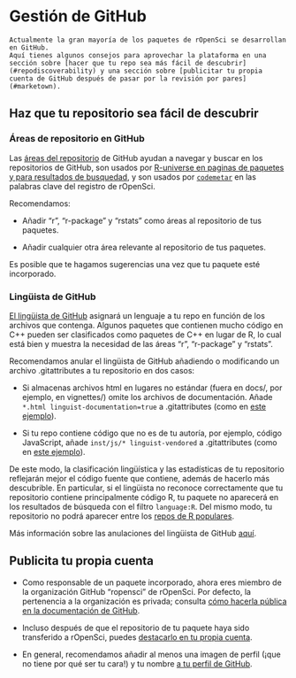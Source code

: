 # Gestión de GitHub  {#grooming}

```block
Actualmente la gran mayoría de los paquetes de rOpenSci se desarrollan en GitHub.
Aquí tienes algunos consejos para aprovechar la plataforma en una sección sobre [hacer que tu repo sea más fácil de descubrir](#repodiscoverability) y una sección sobre [publicitar tu propia cuenta de GitHub después de pasar por la revisión por pares](#marketown).
```

## Haz que tu repositorio sea fácil de descubrir  {#repodiscoverability}

### Áreas de repositorio en GitHub {#git-hub-repo-topics}

Las [áreas del repositorio](https://blog.github.com/2017-01-31-introducing-topics/) de GitHub ayudan a navegar y buscar en los repositorios de GitHub, son usados por [R-universe en paginas de paquetes y para resultados de busquedad](https://github.com/r-universe-org/help#how-to-add-keyword-labels-to-an-r-package), y son usados por [`codemetar`](https://github.com/ropensci/codemetar) en las palabras clave del registro de rOpenSci.

Recomendamos:

- Añadir "r", "r-package" y "rstats" como áreas al repositorio de tus paquetes.

- Añadir cualquier otra área relevante al repositorio de tus paquetes.

Es posible que te hagamos sugerencias una vez que tu paquete esté incorporado.

### Lingüista de GitHub {#git-hub-linguist}

[El lingüista de GitHub](https://github.com/github/linguist) asignará un lenguaje a tu repo en función de los archivos que contenga.
Algunos paquetes que contienen mucho código en C++ pueden ser clasificados como paquetes de C++ en lugar de R, lo cual está bien y muestra la necesidad de las áreas "r", "r-package" y "rstats".

Recomendamos anular el lingüista de GitHub añadiendo o modificando un archivo .gitattributes a tu repositorio en dos casos:

- Si almacenas archivos html en lugares no estándar (fuera en docs/, por ejemplo, en vignettes/) omite los archivos de documentación.
  Añade `*.html linguist-documentation=true` a .gitattributes (como en [este ejemplo](https://github.com/ropensci/ecoengine/blob/56b64d8d29dfae430a776d1dd440b240452eb1bf/.gitattributes#L5)).

- Si tu repo contiene código que no es de tu autoría, por ejemplo, código JavaScript, añade `inst/js/* linguist-vendored` a .gitattributes (como en [este ejemplo](https://github.com/ropensci/wellknown/blob/4435eb620eeae346d2cab7d62276c29dee29a898/.gitattributes#L1)).

De este modo, la clasificación lingüística y las estadísticas de tu repositorio reflejarán mejor el código fuente que contiene, además de hacerlo más descubrible.
En particular, si el lingüista no reconoce correctamente que tu repositorio contiene principalmente código R, tu paquete no aparecerá en los resultados de búsqueda con el filtro `language:R`.
Del mismo modo, tu repositorio no podrá aparecer entre los [repos de R populares](https://github.com/trending/r).

Más información sobre las anulaciones del lingüista de GitHub [aquí](https://github.com/github/linguist#overrides).

## Publicita tu propia cuenta  {#marketown}

- Como responsable de un paquete incorporado, ahora eres miembro de la organización GitHub "ropensci" de rOpenSci.
  Por defecto, la pertenencia a la organización es privada; consulta [cómo hacerla pública en la documentación de GitHub](https://help.github.com/articles/publicizing-or-hiding-organization-membership/).

- Incluso después de que el repositorio de tu paquete haya sido transferido a rOpenSci, puedes [destacarlo en tu propia cuenta](https://help.github.com/articles/pinning-repositories-to-your-profile/).

- En general, recomendamos añadir al menos una imagen de perfil (¡que no tiene por qué ser tu cara!) y tu nombre [a tu perfil de GitHub](https://help.github.com/articles/customizing-your-profile/).


